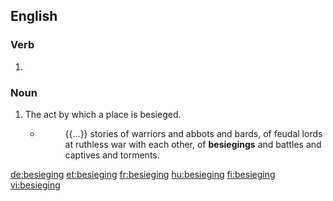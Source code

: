 
==English==

===Verb===
{{head|en|present participle}}

# {{present participle of|besiege|lang=en}}

===Noun===
{{en-noun}}

# The act by which a place is besieged.
#* {{w|Frances Hodgson Burnett}}
#*: {{...}} stories of warriors and abbots and bards, of feudal lords at ruthless war with each other, of '''besiegings''' and battles and captives and torments.

[[de:besieging]]
[[et:besieging]]
[[fr:besieging]]
[[hu:besieging]]
[[fi:besieging]]
[[vi:besieging]]